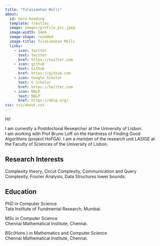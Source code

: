 ```yaml
---
title: "Tulasimohan Molli"
about:
  id: hero-heading
  template: trestles
  image: images/profile_pic.jpeg
  image-width: 14em
  image-shape: rounded
  image-title: Tulasimohan Molli
  links:
    - icon: twitter
      text: twitter
      href: https://twitter.com
    - icon: github
      text: Github
      href: https://github.com
    - icon: Google Scholar
      text: G Scholar
      href: https://twitter.com
    - icon: DBLP
      text: DBLP
      href: https://dblp.org/
css: css/about.css
---
```


:::{#hero-heading}

Hi! 

I am currently a Postdoctoral Researcher at the University of Lisbon.  
I am working with Prof Bruno Loff on the Hardness of Finding Good Algorithms (project HoFGA). I am a member of the research unit LASIGE at the Faculty of Sciences of the University of Lisbon.   

## Research Interests
Complexity theory, Circut Complexity, Communication and Query Complexity, 
Fourier Analysis, Data Structures lower bounds. 


## Education

PhD in Computer Science </br>
Tata Institute of Fundmental Research, Mumbai. 

MSc in Computer Science </br>
Chennai Mathematical Institute, Chennai. 

BSc(Hons.) in Mathematics and Computer Science </br>
Chennai Mathematical Institute, Chennai.  

:::